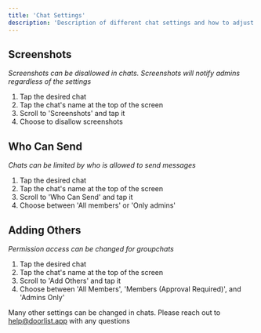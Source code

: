 ```yaml
---
title: 'Chat Settings'
description: 'Description of different chat settings and how to adjust them'
---
```


## Screenshots
*Screenshots can be disallowed in chats. Screenshots will notify admins regardless of the settings*
1. Tap the desired chat
2. Tap the chat's name at the top of the screen
3. Scroll to 'Screenshots' and tap it
4. Choose to disallow screenshots


## Who Can Send
*Chats can be limited by who is allowed to send messages*
1. Tap the desired chat
2. Tap the chat's name at the top of the screen
3. Scroll to 'Who Can Send' and tap it
4. Choose between 'All members' or 'Only admins'

## Adding Others
*Permission access can be changed for groupchats*
1. Tap the desired chat
2. Tap the chat's name at the top of the screen
3. Scroll to 'Add Others' and tap it
4. Choose between 'All Members', 'Members (Approval Required)', and 'Admins Only'

Many other settings can be changed in chats. Please reach out to help@doorlist.app with any questions
